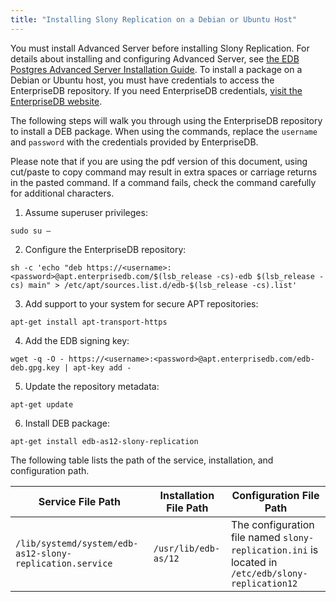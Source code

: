 ```yaml
---
title: "Installing Slony Replication on a Debian or Ubuntu Host"
---
```


<div id="installing_a_deb_package_on_a_debian_or_ubuntu_host" class="registered_link"></div>


You must install Advanced Server before installing Slony Replication. For details about installing and configuring Advanced Server, see [the EDB Postgres Advanced Server Installation Guide](https://www.enterprisedb.com/edb-docs/p/edb-postgres-advanced-server). To install a package on a Debian or Ubuntu host, you must have credentials to access the EnterpriseDB repository. If you need EnterpriseDB credentials, [visit the EnterpriseDB website](https://info.enterprisedb.com/rs/069-ALB-339//../../../images/Repository%20Access%2004-09-2019.pdf).

The following steps will walk you through using the EnterpriseDB repository to install a DEB package. When using the commands, replace the `username` and `password` with the credentials provided by EnterpriseDB.

Please note that if you are using the pdf version of this document, using cut/paste to copy command may result in extra spaces or carriage returns in the pasted command. If a command fails, check the command carefully for additional characters.

1.  Assume superuser privileges:

<!-- end list -->

``` text
sudo su –
```

2.  Configure the EnterpriseDB repository:

<!-- end list -->

``` text
sh -c 'echo "deb https://<username>:<password>@apt.enterprisedb.com/$(lsb_release -cs)-edb $(lsb_release -cs) main" > /etc/apt/sources.list.d/edb-$(lsb_release -cs).list'
```

3.  Add support to your system for secure APT repositories:

<!-- end list -->

``` text
apt-get install apt-transport-https
```

4.  Add the EDB signing key:

<!-- end list -->

``` text
wget -q -O - https://<username>:<password>@apt.enterprisedb.com/edb-deb.gpg.key | apt-key add -
```

5.  Update the repository metadata:

<!-- end list -->

``` text
apt-get update
```

6.  Install DEB package:

<!-- end list -->

``` text
apt-get install edb-as12-slony-replication
```

The following table lists the path of the service, installation, and configuration path.

| **Service File Path**                                    | **Installation File Path** | **Configuration File Path**                                                                       |
| -------------------------------------------------------- | -------------------------- | ------------------------------------------------------------------------------------------------- |
| `/lib/systemd/system/edb-as12-slony-replication.service` | `/usr/lib/edb-as/12`       | The configuration file named `slony-replication.ini` is located in `/etc/edb/slony-replication12` |
